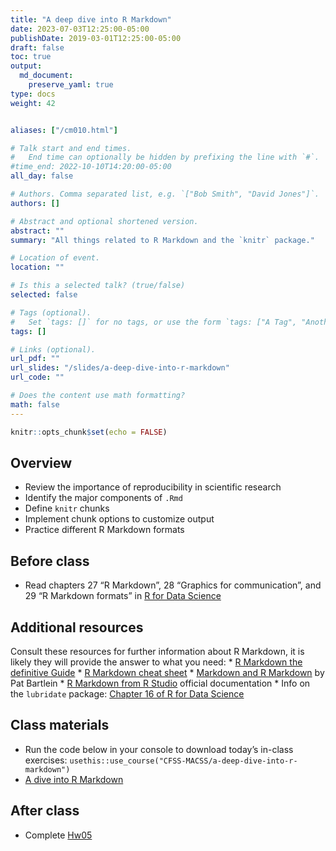 ```yaml
---
title: "A deep dive into R Markdown"
date: 2023-07-03T12:25:00-05:00
publishDate: 2019-03-01T12:25:00-05:00
draft: false
toc: true
output:
  md_document:
    preserve_yaml: true
type: docs
weight: 42


aliases: ["/cm010.html"]

# Talk start and end times.
#   End time can optionally be hidden by prefixing the line with `#`.
#time_end: 2022-10-10T14:20:00-05:00
all_day: false

# Authors. Comma separated list, e.g. `["Bob Smith", "David Jones"]`.
authors: []

# Abstract and optional shortened version.
abstract: ""
summary: "All things related to R Markdown and the `knitr` package."

# Location of event.
location: ""

# Is this a selected talk? (true/false)
selected: false

# Tags (optional).
#   Set `tags: []` for no tags, or use the form `tags: ["A Tag", "Another Tag"]` for one or more tags.
tags: []

# Links (optional).
url_pdf: ""
url_slides: "/slides/a-deep-dive-into-r-markdown"
url_code: ""

# Does the content use math formatting?
math: false
---
```


```r
knitr::opts_chunk$set(echo = FALSE)
```

## Overview

* Review the importance of reproducibility in scientific research
* Identify the major components of `.Rmd`
* Define `knitr` chunks
* Implement chunk options to customize output
* Practice different R Markdown formats

## Before class

* Read chapters 27 "R Markdown", 28 "Graphics for communication", and 29 "R Markdown formats" in [R for Data Science](http://r4ds.had.co.nz)


## Additional resources

Consult these resources for further information about R Markdown, it is likely they will provide the answer to what you need:
* [R Markdown the definitive Guide](https://bookdown.org/yihui/rmarkdown/)
* [R Markdown cheat sheet](https://posit.co/resources/cheatsheets/?_page=2/)
* [Markdown and R Markdown](https://pjbartlein.github.io/REarthSysSci/markdown.html) by Pat Bartlein
* [R Markdown from R Studio](https://rmarkdown.rstudio.com/lesson-1.html) official documentation
* Info on the `lubridate` package: [Chapter 16 of R for Data Science](https://r4ds.had.co.nz/dates-and-times.html)

## Class materials

* Run the code below in your console to download today’s in-class exercises: `usethis::use_course("CFSS-MACSS/a-deep-dive-into-r-markdown")`
* [A dive into R Markdown](/notes/r-markdown/)


## After class
*  Complete  [Hw05](/homework/debugging-rmarkdown/)



